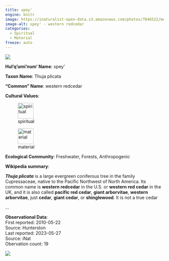 ```yaml
---
title: xpey'
engine: knitr
image: https://inaturalist-open-data.s3.amazonaws.com/photos/7846522/medium.jpeg
image-alt: xpey' - western redcedar
categories:
  - Spiritual
  - Material
freeze: auto
---
```

![](https://inaturalist-open-data.s3.amazonaws.com/photos/7846522/medium.jpeg){fig-alt="xpey' - western redcedar"}

**Hul'q'umi'num' Name**: xpey'



**Taxon Name**: Thuja plicata

**"Common" Name**: western redcedar

**Cultural Values**:  

::: {layout-nrow=1 style="width:60%"}
![spiritual](/files/spiritual.svg){width=50px}

![material](/files/material.svg){width=50px}
:::

**Ecological Community**: Freshwater, Forests, Anthropogenic

**Wikipedia summary**:  
<p class="mw-empty-elt">

</p>
<p><i><b>Thuja plicata</b></i> is a large evergreen coniferous tree in the family Cupressaceae, native to the Pacific Northwest of North America. Its common name is <b>western redcedar</b> in the U.S. or <b>western red cedar</b> in the UK, and it is also called <b>pacific red cedar</b>, <b>giant arborvitae</b>, <b>western arborvitae</b>, just <b>cedar</b>, <b>giant cedar</b>, or <b>shinglewood</b>. It is not a true cedar</p>...

**Observational Data**:   
First reported: 2010-05-22  
Source: Hunterston  
Last reported: 2023-05-27  
Source: iNat  
Obervation count: 19

![](community_dist.png)

